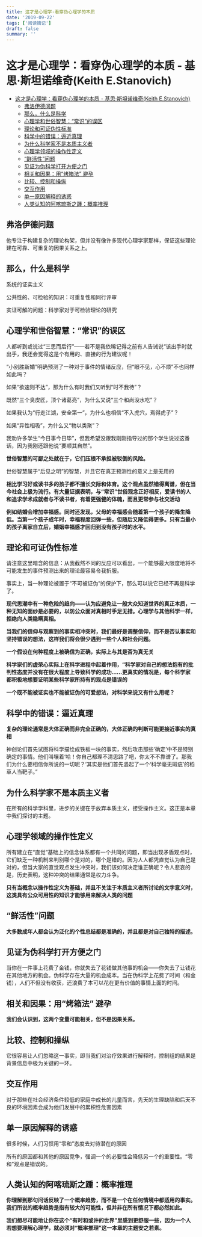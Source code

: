 ```yaml
---
title: 这才是心理学-看穿伪心理学的本质
date: '2019-09-22'
tags: ['阅读摘记']
draft: false
summary: ''
---
```


# 这才是心理学：看穿伪心理学的本质 - 基思·斯坦诺维奇(Keith E.Stanovich)

- [这才是心理学：看穿伪心理学的本质 - 基思·斯坦诺维奇(Keith E.Stanovich)](#%e8%bf%99%e6%89%8d%e6%98%af%e5%bf%83%e7%90%86%e5%ad%a6%e7%9c%8b%e7%a9%bf%e4%bc%aa%e5%bf%83%e7%90%86%e5%ad%a6%e7%9a%84%e6%9c%ac%e8%b4%a8---%e5%9f%ba%e6%80%9d%e6%96%af%e5%9d%a6%e8%af%ba%e7%bb%b4%e5%a5%87keith-estanovich)
  - [弗洛伊德问题](#%e5%bc%97%e6%b4%9b%e4%bc%8a%e5%be%b7%e9%97%ae%e9%a2%98)
  - [那么，什么是科学](#%e9%82%a3%e4%b9%88%e4%bb%80%e4%b9%88%e6%98%af%e7%a7%91%e5%ad%a6)
  - [心理学和世俗智慧：“常识”的误区](#%e5%bf%83%e7%90%86%e5%ad%a6%e5%92%8c%e4%b8%96%e4%bf%97%e6%99%ba%e6%85%a7%e5%b8%b8%e8%af%86%e7%9a%84%e8%af%af%e5%8c%ba)
  - [理论和可证伪性标准](#%e7%90%86%e8%ae%ba%e5%92%8c%e5%8f%af%e8%af%81%e4%bc%aa%e6%80%a7%e6%a0%87%e5%87%86)
  - [科学中的错误：逼近真理](#%e7%a7%91%e5%ad%a6%e4%b8%ad%e7%9a%84%e9%94%99%e8%af%af%e9%80%bc%e8%bf%91%e7%9c%9f%e7%90%86)
  - [为什么科学家不是本质主义者](#%e4%b8%ba%e4%bb%80%e4%b9%88%e7%a7%91%e5%ad%a6%e5%ae%b6%e4%b8%8d%e6%98%af%e6%9c%ac%e8%b4%a8%e4%b8%bb%e4%b9%89%e8%80%85)
  - [心理学领域的操作性定义](#%e5%bf%83%e7%90%86%e5%ad%a6%e9%a2%86%e5%9f%9f%e7%9a%84%e6%93%8d%e4%bd%9c%e6%80%a7%e5%ae%9a%e4%b9%89)
  - [“鲜活性”问题](#%e9%b2%9c%e6%b4%bb%e6%80%a7%e9%97%ae%e9%a2%98)
  - [见证为伪科学打开方便之门](#%e8%a7%81%e8%af%81%e4%b8%ba%e4%bc%aa%e7%a7%91%e5%ad%a6%e6%89%93%e5%bc%80%e6%96%b9%e4%be%bf%e4%b9%8b%e9%97%a8)
  - [相关和因果：用“烤箱法” 避孕](#%e7%9b%b8%e5%85%b3%e5%92%8c%e5%9b%a0%e6%9e%9c%e7%94%a8%e7%83%a4%e7%ae%b1%e6%b3%95-%e9%81%bf%e5%ad%95)
  - [比较、控制和操纵](#%e6%af%94%e8%be%83%e6%8e%a7%e5%88%b6%e5%92%8c%e6%93%8d%e7%ba%b5)
  - [交互作用](#%e4%ba%a4%e4%ba%92%e4%bd%9c%e7%94%a8)
  - [单一原因解释的诱惑](#%e5%8d%95%e4%b8%80%e5%8e%9f%e5%9b%a0%e8%a7%a3%e9%87%8a%e7%9a%84%e8%af%b1%e6%83%91)
  - [人类认知的阿喀琉斯之踵：概率推理](#%e4%ba%ba%e7%b1%bb%e8%ae%a4%e7%9f%a5%e7%9a%84%e9%98%bf%e5%96%80%e7%90%89%e6%96%af%e4%b9%8b%e8%b8%b5%e6%a6%82%e7%8e%87%e6%8e%a8%e7%90%86)

## 弗洛伊德问题

他专注于构建复杂的理论构架，但并没有像许多现代心理学家那样，保证这些理论建在可靠、可重复的因果关系之上。

## 那么，什么是科学

系统的证实主义

公共性的、可检验的知识：可重复性和同行评审

实证可解的问题：科学家对于可检验理论的研究

## 心理学和世俗智慧：“常识”的误区

人都听到或说过“三思而后行”——若不是我依稀记得之前有人告诫说“该出手时就出手，我还会觉得这是个有用的、直接的行为建议呢！

“小别胜新婚”明确预测了一种对于事件的情绪反应，但“眼不见，心不烦”不也同样如此吗？

如果“欲速则不达”，那为什么有时我们又听到“时不我待”？

既然“三个臭皮匠，顶个诸葛亮”，为什么又说“三个和尚没水吃”？

如果我认为“行走江湖，安全第一”，为什么也相信“不入虎穴，焉得虎子”？

如果“异性相吸”，为什么又“物以类聚”？

我劝许多学生“今日事今日毕”，但我希望没跟我刚刚指导过的那个学生说过这番话，因为我刚还跟他说“要顺其自然”。

**世俗智慧的可鄙之处就在于，它们压根不承担被驳倒的风险。**

世俗智慧属于“后见之明”的智慧，并且它在真正预测性的意义上是无用的

**相比学习好或读书多的孩子都不擅长交际和体育。这个观点虽然错得离谱，但在当今社会上极为流行。有大量证据表明，与“常识”世俗观念正好相反，爱读书的人和追求学术成就者与不读书者，有着更强健的体魄，而且更常参与社交活动**

**例如结婚会增加幸福感。同时还发现，父母的幸福感会随着第一个孩子的降生降低。当第一个孩子成年时，幸福程度回弹一些，但随后又降低得更多。只有当最小的孩子离家自立后，婚姻幸福感才回归到没有孩子时的水平。**

## 理论和可证伪性标准

请注意这里暗含的信息：从我截然不同的反应可以看出，一个能够最大限度地将不可能发生的事件预测出来的理论最容易令我折服。

事实上，当一种理论被置于“不可被证伪”的保护下，那么可以说它已经不再是科学了。

**现代思潮中有一种危险的趋向——认为应避免让一般大众知道世界的真正本质，一种无知的面纱是必要的，以防公众面对真相时手足无措。心理学与其他科学一样，拒绝向人类隐瞒真相。**

**当我们的信仰与观察到的事实相冲突时，我们最好是调整信仰，而不是否认事实和坚持错误的想法，这样我们将会很少遇到一些个人和社会问题。**

**一个假设在何种程度上被确信为正确，实际上与其是否为真无关**

**科学家们的虚荣心实际上在科学进程中起着作用，“科学家对自己的想法抱有的批判性态度并没有在很大程度上导致科学的成功……更真实的情况是，每个科学家都积极地想要证明某些科学家所持有的观点是错误的**

**一个既不能被证实也不能被证伪的可爱想法，对科学来说又有什么用呢？**

## 科学中的错误：逼近真理

**复杂的理论通常是大体正确而非完全正确的，大体正确的判断可能更接近事实的真相**

神创论们首先试图将科学描绘成铁板一块的事实，然后攻击那些‘确定’中不是特别确定的事情。他们叫嚷着‘哈！你自己都理不清思路了吧，你太不不靠谱了。那我们为什么要相信你所说的一切呢？’其实是他们首先竖起了一个‘科学毫无瑕疵’的稻草人当靶子。”

## 为什么科学家不是本质主义者

在所有的科学学科里，进步的关键在于放弃本质主义，接受操作主义。这正是本章中我们探讨的主题。

## 心理学领域的操作性定义

所有建立在“直觉”基础上的信念体系都有一个共同的问题，即当出现矛盾观点时，它们缺乏一种机制来判别哪个是对的，哪个是错的。因为人人都凭直觉认为自己是对的，但当大家的直觉观点发生冲突时，我们该如何决定谁正确呢？令人悲哀的是，历史表明，这种冲突的结果通常是权力斗争。

**只有当概念以操作性定义为基础，并且不关注于本质主义者所讨论的文字意义时，这类具有公众可用性的知识才能够用来解决人类的问题**

## “鲜活性”问题

**大多数成年人都会认为泛化的个性总结都是准确的，并且都是对自己独特的描述。**

## 见证为伪科学打开方便之门

当你在一件事上花费了金钱，你就失去了花钱做其他事的机会——你失去了让钱花在其他地方的机会。伪科学存在大量的机会成本。当在伪科学上花费了时间（和金钱），人们不但没有收获，还浪费了本可以花在更有价值的事情上面的时间。

## 相关和因果：用“烤箱法” 避孕

**我们会认识到，这两个变量可能相关，但不是因果关系。**

## 比较、控制和操纵

它很容易让人们忽略这一事实，即当我们对治疗效果进行解释时，控制组的结果是背景信息中极为关键的一环。

## 交互作用

对于那些在社会经济条件较低的家庭中成长的儿童而言，先天的生理缺陷和后天不良的环境因素会成为他们发展中的累积性危害因素

## 单一原因解释的诱惑

很多时候，人们习惯用“零和”态度去对待潜在的原因

所有的原因都和其他的原因竞争，强调一个的必要性会降低另一个的重要性。“零和”观点是错误的。

## 人类认知的阿喀琉斯之踵：概率推理

**你理解到那句问话反映了一个概率趋势，而不是一个在任何情境中都适用的事实。我们所说的概率趋势是指有较大的可能性，但并非在所有情况下都必然如此。**

**我们想尽可能地让你在这个“有时和或许的世界”里感到更舒服一些，因为一个人若想要理解心理学，就必须对“概率推理”这一本章的主题安之若素。**
